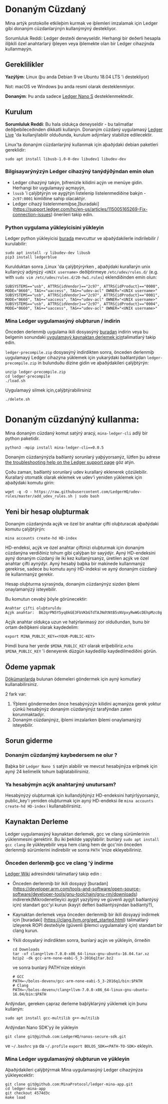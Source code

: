 
# Donaným Cüzdaný

Mina artýk protokolle etkileþim kurmak ve iþlemleri imzalamak için Ledger gibi donaným cüzdanlarýnýn kullanýmýný destekliyor.

<Alert kind="uyarý">

Sorumluluk Reddi: Ledger desteði deneyseldir. Herhangi bir deðerli hesapla iliþkili özel anahtarlarý iþleyen veya iþlemekte olan bir Ledger cihazýnda kullanmayýn.

</Alert>

## Gereklilikler

**Yazýlým**: Linux (þu anda Debian 9 ve Ubuntu 18.04 LTS 'i destekliyor)

Not: macOS ve Windows þu anda resmi olarak desteklenmiyor.

**Donaným**: Þu anda sadece [Ledger Nano S](https://shop.ledger.com/products/ledger-nano-s) desteklenmektedir.

## Kurulum

**Sorumluluk Reddi**: Bu hala oldukça deneyseldir - bu talimatlar deðiþebileceðinden dikkatli kullanýn. Donaným cüzdaný uygulamasý [Ledger Live](https://www.ledger.com/ledger-live) 'da kullanýlabilir olduðunda, kurulum adýmlarý stabilize edilecektir.

Linux'ta donaným cüzdanlarýný kullanmak için aþaðýdaki debian paketleri gereklidir:

```
sudo apt install libusb-1.0-0-dev libudev1 libudev-dev
```

### Bilgisayarýnýzýn Ledger cihazýný tanýdýðýndan emin olun

- Ledger cihazýný takýn, þifrenizle kilidini açýn ve menüye gidin. Herhangi bir uygulamayý açmayýn,
- `lsusb` 'i çalýþtýrýn ve aygýtýn listelenip listelenmediðine bakýn - `2c97:0001` kimliðine sahip olacaktýr.
- Ledger cihazý listelenmemiþse,[buradaki] (https://support.ledger.com/hc/en-us/articles/115005165269-Fix-connection-issues) önerileri takip edin.

### Python uygulama yükleyicisini yükleyin

Ledger python yükleyicisi [burada](https://github.com/LedgerHQ/blue-loader-python) mevcuttur ve aþaðýdakilerle indirilebilir / kurulabilir:

```
sudo apt install -y libudev-dev libusb
pip3 install ledgerblue
```

Kurulduktan sonra ,Linux 'da çalýþtýrýrken , aþaðýdaki kurallarýn unix kullanýcý adýnýzý `<UNIX username>` deðiþtirmeye `/etc/udev/rules.d/` (e.g. with `sudo vim /etc/udev/rules.d/20-hw1.rules`) eklendiðinden emin olun:

```
SUBSYSTEMS=="usb", ATTRS{idVendor}=="2c97", ATTRS{idProduct}=="0000", MODE="0660", TAG+="uaccess", TAG+="udev-acl" OWNER="<UNIX username>"
SUBSYSTEMS=="usb", ATTRS{idVendor}=="2c97", ATTRS{idProduct}=="0001", MODE="0660", TAG+="uaccess", TAG+="udev-acl" OWNER="<UNIX username>"
SUBSYSTEMS=="usb", ATTRS{idVendor}=="2c97", ATTRS{idProduct}=="0004", MODE="0660", TAG+="uaccess", TAG+="udev-acl" OWNER="<UNIX username>"
```

### Mina Ledger uygulamasýný oluþturun / indirin

Önceden derlenmiþ uygulama ikili dosyasýný [buradan](https://github.com/MinaProtocol/ledger-mina-app/releases/tag/v0.1.0) indirin veya bu belgenin sonundaki [uygulamayý kaynaktan derlemek için](/docs/hardware-wallet#building-from-source)talimatlarý takip edin.

`ledger-precompile.zip` dosyasýný indirdikten sonra, önceden derlenmiþ uygulamayý Ledger cihazýna yüklemek için
yukarýdaki baðlantýdan `ledger-precompile.zip` in bulunduðu dizine gidin ve aþaðýdakileri çalýþtýrýn:

```
unzip ledger-precompile.zip
cd ledger-precompile
./load.sh
```

Uygulamayý silmek için,çalýþtýrabilirsiniz

```
./delete.sh
```

# Donaným cüzdanýný kullanma:

Mina donaným cüzdaný komut satýrý aracý, `mina-ledger-cli` adlý bir python paketidir.

```
python3 -mpip install mina-ledger-cli==0.0.5
```

Donaným cüzdanýnýzla baðlantý sorunlarý yaþýyorsanýz, lütfen þu adrese
[the troubleshooting help on the Ledger support page](https://support.ledger.com/hc/en-us/articles/115005165269-Fix-connection-issues) göz atýn.

Çoðu zaman, baðlantý sorunlarý udev kurallarý eklenerek çözülebilir. Kurallarý otomatik olarak eklemek ve udev'i yeniden yüklemek için aþaðýdaki komutu girin:

```
wget -q -O - https://raw.githubusercontent.com/LedgerHQ/udev-rules/master/add_udev_rules.sh | sudo bash
```

## Yeni bir hesap oluþturmak

Donaným cüzdanýnda açýk ve özel bir anahtar çifti oluþturacak aþaðýdaki komutu çalýþtýrýn:

    mina accounts create-hd HD-index

HD-endeksi, açýk ve özel anahtar çiftinizi oluþturmak için donaným cüzdanýna verdiðiniz tohum gibi çalýþan bir sayýdýr. Ayný HD-endeksini ayný donaným cüzdaný ile iki kez kullanýrsanýz, üretilen açýk ve özel anahtar çifti aynýdýr. Ayný hesabý baþka bir makinede kullanmanýz gerekirse,
sadece bu komutu ayný HD-indeksi ve ayný donaným cüzdaný ile kullanmanýz gerekir.

Hesap oluþturma sýrasýnda, donaným cüzdanýnýz sizden iþlemi onaylamanýzý isteyebilir.

Bu komutun cevabý þöyle görünecektir:

    Anahtar çifti oluþturuldu
    Açýk anahtar:  B62qrPN5Y5yq8kGE3FbVKbGTdTAJNdtNtB5sNVpxyRwWGcDEhpMzc8g

Açýk anahtar oldukça uzun ve hatýrlanmasý zor olduðundan, bunu bir ortam deðiþkeni olarak kaydedelim:

    export MINA_PUBLIC_KEY=<YOUR-PUBLIC-KEY>

Þimdi buna her yerde `$MINA_PUBLIC_KEY` olarak eriþebiliriz.`echo $MINA_PUBLIC_KEY` 'i deneyerek düzgün kaydedilip kaydedilmediðini görün.

## Ödeme yapmak

[Dökümanlarda](/docs/my-first-transaction/) bulunan ödemeleri göndermek için ayný komutlarý kullanabilirsiniz.

2 fark var:

1. Ýþlemi göndermeden önce hesabýnýzýn kilidini açmanýza gerek yoktur çünkü hesabýnýz donaným cüzdanýnýz tarafýndan zaten korunmaktadýr.
2. Donaným cüzdanýnýz, iþlemi imzalarken iþlemi onaylamanýzý isteyebilir.

## Sorun giderme

### Donaným cüzdanýmý kaybedersem ne olur ?

Baþka bir `Ledger Nano S` satýn alabilir ve mevcut hesabýnýza eriþmek için ayný 24 kelimelik tohum baþlatabilirsiniz.

### Ya hesabýmýn açýk anahtarýný unutursam?

Hesabýnýzý oluþturmak için kullandýðýnýz HD-endeksini hatýrlýyorsanýz, public_key'i yeniden oluþturmak için ayný HD-endeksi ile `mina accounts create-hd HD-index` i kullanabilirsiniz.

## Kaynaktan Derleme

Ledger uygulamasýný kaynaktan derlemek, gcc ve clang sürümlerinin yüklenmesini gerektirir. Bu iki þekilde yapýlabilir: bunlarý `sudo apt install gcc clang` ile yükleyebilir veya hem clang hem de gcc'nin önceden derlenmiþ sürümlerini indirebilir ve sonra `PATH` 'inize ekleyebiliriniz.

### Önceden derlenmiþ gcc ve clang 'ý indirme

[Ledger Wiki](https://ledger.readthedocs.io/en/latest/userspace/getting_started.html) adresindeki talimatlarý takip edin :

- Önceden derlenmiþ bir ikili dosyayý [buradan] (https://developer.arm.com/tools-and-software/open-source-software/developer-tools/gnu-toolchain/gnu-rm/downloads) indirerek(Mikrodenetleyici aygýt yazýlýmý ve güvenli aygýt baðlantýsý için) standart gcc'yi kurun (kayýt defteri baðlantýsýndan baðlantý?),
- Kaynaktan derlemek veya önceden derlenmiþ bir ikili dosyayý indirmek için [buradaki] (https://clang.llvm.org/get_started.html) talimatlarý izleyerek ROPI desteðiyle (güvenli iþlemci uygulamalarý için) standart bir clang kurun.
- Ýkili dosyalarý indirdikten sonra, bunlarý açýn ve yükleyin, örneðin

  ```
  cd Downloads
  tar -xf clang+llvm-7.0.0-x86_64-linux-gnu-ubuntu-16.04.tar.xz
  bzip2 -dk gcc-arm-none-eabi-5_3-2016q1tar.bz2
  ```

  ve sonra bunlarý PATH'nize ekleyin

  ```
  # GCC
  PATH=~/bolos-devenv/gcc-arm-none-eabi-5_3-2016q1/bin:$PATH
  # Clang
  PATH=~/bolos-devenv/clang+llvm-7.0.0-x86_64-linux-gnu-ubuntu-16.04/bin:$PATH
  ```

Ardýndan, gereken çapraz derleme baþlýklarýný yüklemek için þunu kullanýn:

```
sudo apt install gcc-multilib g++-multilib
```

Ardýndan Nano SDK'yý ile yükleyin

```
git clone git@github.com:LedgerHQ/nanos-secure-sdk.git
```

ve `~/.bashrc` ya da `~/.profile` `export BOLOS_SDK=<PATH-TO-SDK>` ekleyin.

### Mina Ledger uygulamasýný oluþturun ve yükleyin

Aþaðýdakileri çalýþtýrmak Mina uygulamasýný Ledger cihazýnýza yükleyecektir:

```
git clone git@github.com:MinaProtocol/ledger-mina-app.git
cd ledger-mina-app
git checkout 4574d3c
make load
```
